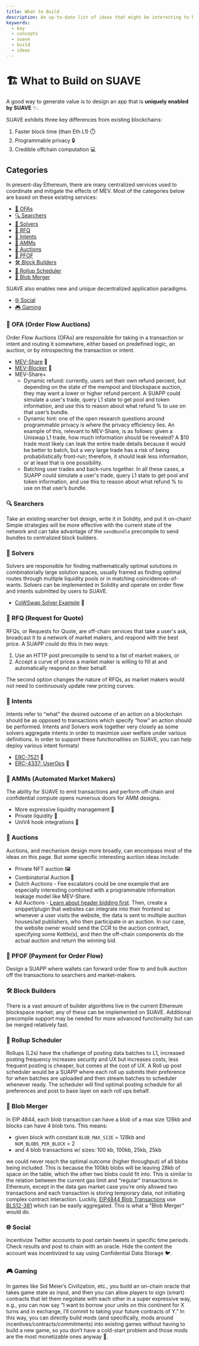 ```yaml
---
title: What to Build
description: An up-to-date list of ideas that might be interesting to build on SUAVE
keywords:
  - key
  - concepts
  - suave
  - build
  - ideas
---
```


# 🏗️ What to Build on SUAVE

A good way to generate value is to design an app that is **uniquely enabled by SUAVE** ✨.

SUAVE exhibits three key differences from existing blockchains:

1. Faster block time (than Eth L1) ⏱️
2. Programmable privacy 🔒
3. Credible offchain computation 💻

## Categories

In present-day Ethereum, there are many centralized services used to coordinate and mitigate the effects of MEV. Most of the categories below are based on these existing services:

- [🔄 OFAs](#-ofa-order-flow-auctions)
- [🔍 Searchers](#-searchers)
- [🧮 Solvers](#-solvers)
- [📢 RFQ](#-rfq-request-for-quote)
- [🎯 Intents](#-intents)
- [🌊 AMMs](#-amms-automated-market-makers)
- [📣 Auctions](#-auctions)
- [💸 PFOF](#-pfof-payment-for-order-flow)
- [🛠️ Block Builders](#-block-builders)
- [📅 Rollup Scheduler](#-rollup-scheduler)
- [🧩 Blob Merger](#-blob-merger)

SUAVE also enables new and unique decentralized application paradigms.

- [🌐 Social](#-social)
- [🎮 Gaming](#-gaming)

### 🔄 OFA (Order Flow Auctions)

Order Flow Auctions (OFAs) are responsible for taking in a transaction or intent and routing it somewhere, either based on predefined logic, an auction, or by introspecting the transaction or intent.

- [MEV-Share](https://github.com/flashbots/mev-share) 🔄
- [MEV-Blocker](https://mevblocker.io/) 🛑
- MEV-Share+
  - Dynamic refund: currently, users set their own refund percent, but depending on the state of the mempool and blockspace auction, they may want a lower or higher refund percent. A SUAPP could simulate a user's trade, query L1 state to get pool and token information, and use this to reason about what refund % to use on that user’s bundle.
  - Dynamic hint: one of the open research questions around programmable privacy is where the privacy efficiency lies. An example of this, relevant to MEV-Share, is as follows: given a Uniswap L1 trade, how much information should be revealed? A $10 trade most likely can leak the entire trade details because it would be better to batch, but a very large trade has a risk of being probabilistically front-run; therefore, it should leak less information, or at least that is one possibility.
  - Batching user trades and back-runs together. In all these cases, a SUAPP could simulate a user's trade, query L1 state to get pool and token information, and use this to reason about what refund % to use on that user’s bundle.

### 🔍 Searchers

Take an existing searcher bot design, write it in Solidity, and put it on-chain! Simple strategies will be more effective with the current state of the network and can take advantage of the `sendBundle` precompile to send bundles to centralized block builders.

### 🧮 Solvers

Solvers are responsible for finding mathematically optimal solutions in combinatorially large solution spaces, usually framed as finding optimal routes through multiple liquidity pools or in matching coincidences-of-wants. Solvers can be implemented in Solidity and operate on order flow and intents submitted by users to SUAVE.

- [CoWSwap Solver Example](https://github.com/cowprotocol/services/tree/main/crates/solver) 🧩

### 📢 RFQ (Request for Quote)

RFQs, or Requests for Quote, are off-chain services that take a user's ask, broadcast it to a network of market makers, and respond with the best price. A SUAPP could do this in two ways:

1. Use an HTTP post precompile to send to a list of market makers, or
2. Accept a curve of prices a market maker is willing to fill at and automatically respond on their behalf.

The second option changes the nature of RFQs, as market makers would not need to continuously update new pricing curves.

### 🎯 Intents

Intents refer to “what” the desired outcome of an action on a blockchain should be as opposed to transactions which specify “how” an action should be performed. Intents and Solvers work together very closely as some solvers aggregate intents in order to maximize user welfare under various definitions. In order to support these functionalities on SUAVE, you can help deploy various intent formats!

- [ERC-7521](https://github.com/essential-contributions/EIPs/blob/master/EIPS/eip-7521.md?ref=blog.essential.builders) 🔗
- [ERC-4337: UserOps](https://github.com/eth-infinitism/account-abstraction) 🔏

### 🌊 AMMs (Automated Market Makers)

The ability for SUAVE to emit transactions and perform off-chain and confidential compute opens numerous doors for AMM designs.

- More expressive liquidity management 🌊
- Private liquidity 🔐
- UniV4 hook integrations 🔗

### 📣 Auctions

Auctions, and mechanism design more broadly, can encompass most of the ideas on this page. But some specific interesting auction ideas include:

- Private NFT auction 🖼️
- Combinatorial Auction 🤝
- Dutch Auctions - Fee escalators could be one example that are especially interesting combined with a programmable information leakage model like MEV-Share.
- Ad Auctions - [Learn about header bidding first](https://digiday.com/media/wtf-header-bidding/). Then, create a snippet/plugin that websites can integrate into their frontend so whenever a user visits the website, the data is sent to multiple auction houses/ad publishers, who then participate in an auction. In our case, the website owner would send the CCR to the auction contract, specifying some Kettle(s), and then the off-chain components do the actual auction and return the winning bid.

### 💸 PFOF (Payment for Order Flow)

Design a SUAPP where wallets can forward order flow to and bulk auction off the transactions to searchers and market-makers.

### 🛠️ Block Builders

There is a vast amount of builder algorithms live in the current Ethereum blockspace market; any of these can be implemented on SUAVE. Additional precompile support may be needed for more advanced functionality but can be merged relatively fast.

### 📅 Rollup Scheduler

Rollups (L2s) have the challenge of posting data batches to L1, increased posting frequency increases security and UX but increases costs, less frequent posting is cheaper, but comes at the cost of UX. A Roll up post scheduler would be a SUAPP where each roll up submits their preference for when batches are uploaded and then stream batches to scheduler whenever ready. The scheduler will find optimal posting schedule for all preferences and post to base layer on each roll ups behalf.

### 🧩 Blob Merger

In EIP 4844, each blob transaction can have a blob of a max size 128kb and blocks can have 4 blob txns. This means:

- given block with constant `BLOB_MAX_SIZE` = 128kb and `NUM_BLOBS_PER_BLOCK` = 2
- and 4 blob transactions w/ sizes: 100 kb, 100kb, 25kb, 25kb

we could never reach the optimal outcome (higher throughput) of all blobs being included. This is because the 100kb blobs will be leaving 28kb of space on the table, which the other two blobs could fit into. This is similar to the relation between the current gas limit and “regular” transactions in Ethereum, except in the data gas market case you’re only allowed two transactions and each transaction is storing temporary data, not initiating complex contract interaction. Luckily, [EIP4844 Blob Transactions](https://eips.ethereum.org/EIPS/eip-4844) use [BLS12-381](https://electriccoin.co/blog/new-snark-curve/) which can be easily aggregated. This is what a "Blob Merger" would do.

### 🌐 Social

Incentivize Twitter accounts to post certain tweets in specific time periods. Check results and post to chain with an oracle. Hide the content the account was incentivized to say using Confidential Data Storage 🐦.

### 🎮 Gaming

In games like Sid Meier’s Civilization, etc., you build an on-chain oracle that takes game state as input, and then you can allow players to sign (smart) contracts that let them negotiate with each other in a super expressive way, e.g., you can now say “I want to borrow your units on this continent for X turns and in exchange, I’ll commit to taking your future contracts of Y.” In this way, you can directly build mods (and specifically, mods around incentives/contracts/commitments) into existing games without having to build a new game, so you don’t have a cold-start problem and those mods are the most monetizable ones anyway 🎲.
